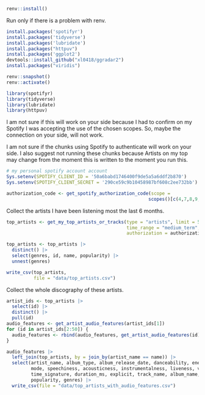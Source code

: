 ```r
renv::install() 
```

Run only if there is a problem with renv.
```r
install.packages('spotifyr')
install.packages('tidyverse')
install.packages('lubridate')
install.packages("httpuv")
install.packages('ggplot2')
devtools::install_github("xl0418/ggradar2")
install.packages("viridis")

renv::snapshot()
renv::activate()
```

```r
library(spotifyr)
library(tidyverse)
library(lubridate)
library(httpuv)
```

I am not sure if this will work on your side because I had to confirm on my Spotify
I was accepting the use of the chosen scopes. So, maybe the connection on your side,
will not work.

I am not sure if the chunks using Spotify to authenticate will work on your side.
I also suggest not running these chunks because Artists on my top may change from
the moment this is written to the moment you run this.

```r
# my personal spotify account account
Sys.setenv(SPOTIFY_CLIENT_ID = '50a6babd1746400f9de5a5a6ddf2b870')
Sys.setenv(SPOTIFY_CLIENT_SECRET = '290ce59c9b10458987bf608c2ee732bb')

authorization_code <- get_spotify_authorization_code(scope = 
                                                    scopes()[c(4,7,8,9,10,14,15,17)])
```

Collect the artists I have been listening most the last 6 months.

```r
top_artists <- get_my_top_artists_or_tracks(type = "artists", limit = 50, 
                                            time_range = "medium_term",
                                            authorization = authorization_code)

top_artists <- top_artists |>
  distinct() |>
  select(genres, id, name, popularity) |>
  unnest(genres)

write_csv(top_artists, 
          file = "data/top_artists.csv")
```

Collect the whole discography of these artists.

```r
artist_ids <- top_artists |>
  select(id) |>
  distinct() |>
  pull(id)
audio_features <- get_artist_audio_features(artist_ids[1])
for (id in artist_ids[2:50]) {
  audio_features <- rbind(audio_features, get_artist_audio_features(id))
}

audio_features |>
  left_join(top_artists, by = join_by(artist_name == name)) |>
  select(artist_name, album_type, album_release_date, danceability, energy, key, loudness,
         mode, speechiness, acousticness, instrumentalness, liveness, valence, tempo, 
         time_signature, duration_ms, explicit, track_name, album_name, key_name, mode_name, 
         popularity, genres) |>
  write_csv(file = "data/top_artists_with_audio_features.csv")
```
